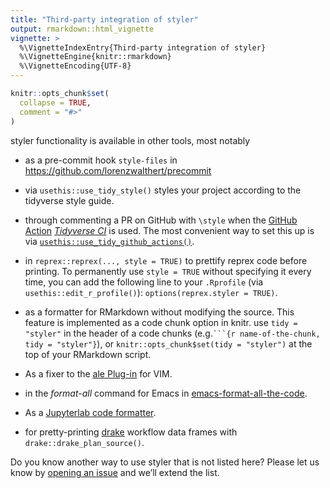 ```yaml
---
title: "Third-party integration of styler"
output: rmarkdown::html_vignette
vignette: >
  %\VignetteIndexEntry{Third-party integration of styler}
  %\VignetteEngine{knitr::rmarkdown}
  %\VignetteEncoding{UTF-8}
---
```


```r
knitr::opts_chunk$set(
  collapse = TRUE,
  comment = "#>"
)
```

styler functionality is available in other tools, most notably

* as a pre-commit hook `style-files` in
  <https://github.com/lorenzwalthert/precommit>

* via `usethis::use_tidy_style()` styles your project according to the tidyverse
  style guide.

* through commenting a PR on GitHub with `\style` when the [GitHub
  Action](https://github.com/features/actions) [*Tidyverse
  CI*](https://github.com/r-lib/actions/tree/master/examples#tidyverse-ci-workflow)
  is used. The most convenient way to set this up is via
  [`usethis::use_tidy_github_actions()`](https://usethis.r-lib.org/reference/tidyverse.html).

* in `reprex::reprex(..., style = TRUE)` to prettify reprex code before
  printing. To permanently use `style = TRUE` without specifying it every time,
  you can add the following line to your `.Rprofile` (via
  `usethis::edit_r_profile()`): `options(reprex.styler = TRUE)`.

* as a formatter for RMarkdown without modifying the source. This feature is
  implemented as a code chunk option in knitr. use `tidy = "styler"` in the
  header of a code chunks (e.g.` ```{r name-of-the-chunk, tidy = "styler"} `),
  or `knitr::opts_chunk$set(tidy = "styler")` at the top of your RMarkdown
  script.

* As a fixer to the [ale
  Plug-in](https://github.com/w0rp/ale/pull/2401#issuecomment-485942966) for
  VIM.

* in the *format-all* command for Emacs in 
  [emacs-format-all-the-code](https://github.com/lassik/emacs-format-all-the-code).

* As a [Jupyterlab code
  formatter](https://jupyterlab-code-formatter.readthedocs.io/en/latest/installation.html#r-code-formatters).

* for pretty-printing [drake](https://github.com/ropensci/drake) workflow data
  frames with `drake::drake_plan_source()`.

Do you know another way to use styler that is not listed here? Please let us know
by [opening an issue](https://github.com/r-lib/styler/issues) and we'll extend the
list.
